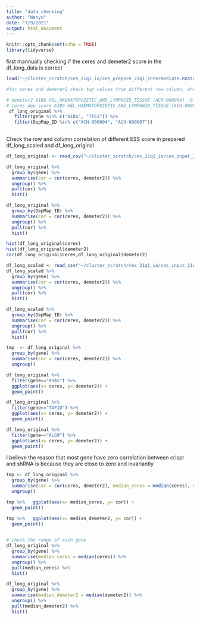 ```yaml
---
title: "data_checking"
author: "Wenyu"
date: "7/9/2021"
output: html_document
---
```


```r
knitr::opts_chunk$set(echo = TRUE)
library(tidyverse)
```


first mannually checking if the ceres and demeter2 score in the df_long_data is correct
```r
load("~/cluster_scratch/ces_21q1_io/ces_prepare_21q1_intermediate.RData")

#for ceres and demeter2 check twp values from different row column, whether the values in original data is the same to the values in the prepared long tibble 

# demeter2 A1BG HEL_HAEMATOPOIETIC_AND_LYMPHOID_TISSUE (ACH-000004) -0.136, TP53 LS513_LARGE_INTESTINE (ACH-000007) 1.22
# ceres dep score A1BG HEL_HAEMATOPOIETIC_AND_LYMPHOID_TISSUE (ACH-000004) 0.165, TP53 LS513_LARGE_INTESTINE (ACH-000007) 0.436
 df_long_original %>% 
   filter(gene %in% c("A1BG", "TP53")) %>% 
   filter(DepMap_ID %in% c("ACH-000004", "ACH-000007"))
 
```



Check the row and column correlation of different ESS score in prepared df_long_scaled and df_long_original

```r
df_long_original <- read_csv("~/cluster_scratch/ces_21q1_io/ces_input_21q1_original.csv")

df_long_original %>% 
  group_by(gene) %>% 
  summarise(cor = cor(ceres, demeter2)) %>% 
  ungroup() %>% 
  pull(cor) %>% 
  hist()

df_long_original %>% 
  group_by(DepMap_ID) %>% 
  summarise(cor = cor(ceres, demeter2)) %>% 
  ungroup() %>% 
  pull(cor) %>% 
  hist()
```

```r
hist(df_long_original$ceres)
hist(df_long_original$demeter2)
cor(df_long_original$ceres,df_long_original$demeter2)

```




```r
df_long_scaled <- read_csv("~/cluster_scratch/ces_21q1_io/ces_input_21q1.csv")
df_long_scaled %>% 
  group_by(gene) %>% 
  summarise(cor = cor(ceres, demeter2)) %>% 
  ungroup() %>% 
  pull(cor) %>% 
  hist()

df_long_scaled %>% 
  group_by(DepMap_ID) %>% 
  summarise(cor = cor(ceres, demeter2)) %>% 
  ungroup() %>% 
  pull(cor) %>% 
  hist()
```




```r
tmp  <- df_long_original %>% 
  group_by(gene) %>% 
  summarise(cor = cor(ceres, demeter2)) %>% 
  ungroup() 

df_long_original %>% 
  filter(gene=="KRAS") %>% 
  ggplot(aes(x= ceres, y= demeter2)) +
  geom_point()

df_long_original %>% 
  filter(gene=="TAF1D") %>% 
  ggplot(aes(x= ceres, y= demeter2)) +
  geom_point()

df_long_original %>% 
  filter(gene=="ALG9") %>% 
  ggplot(aes(x= ceres, y= demeter2)) +
  geom_point()
```

I believe the reason that most gene have zero correlation between crispr and shRNA is because they are close to zero and invariantly
```r
tmp <- df_long_original %>% 
  group_by(gene) %>% 
  summarise(cor = cor(ceres, demeter2), median_ceres = median(ceres), median_demeter2 = median(demeter2)) %>% 
  ungroup() 

tmp %>%   ggplot(aes(x= median_ceres, y= cor)) +
  geom_point()

tmp %>%   ggplot(aes(x= median_demeter2, y= cor)) +
  geom_point()
  
```


```r
# check the range of each gene 
df_long_original %>% 
  group_by(gene) %>% 
  summarise(median_ceres = median(ceres)) %>% 
  ungroup() %>% 
  pull(median_ceres) %>% 
  hist()

df_long_original %>% 
  group_by(gene) %>% 
  summarise(median_demeter2 = median(demeter2)) %>% 
  ungroup() %>% 
  pull(median_demeter2) %>% 
  hist()
```




